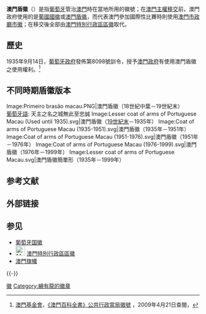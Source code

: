 {{Otheruses|澳門特別行政區區徽|subject=[[澳門|澳門]]在[[葡萄牙|葡萄牙]]管治時期使用的盾徽|other=現時使用的澳門區徽}}
{{Infobox coat of arms
 | name             = 澳門盾徽<br>{{lang|pt|Brasão de armas de Macau}}
 | image            = Coat of arms of Portuguese Macau (1976-1999).svg
 | image_width      = 200
 | middle           = 
 | middle_width     = 
 | middle_caption   = 
 | lesser           = Lesser coat of arms of Portuguese Macau.svg
 | lesser_width     = 100
 | lesser_caption   = 簡單形
 | armiger          = [[澳葡政府|澳葡政府]]
 | year_adopted     = 1935年9月14日
 | crest            = [[壁形金冠|壁形金冠]]
 | torse            = 
 | shield           = 左上部有五個Quinas（藍色的小盾牌），飾有五個白色圓形「bezants」（比占），排成X形十字；右上部有手持Quina的金[[龍|龍]]；下部畫有綠色海水波紋
 | supporters       = 
 | compartment      = 
 | motto            = 
 | orders           = 
 | other_elements   = 背景繪有[[渾儀|渾儀]]
 | earlier_versions = ''[[澳門盾徽#不同時期盾徽版本|詳見下文]]''
 | use              = 
}}
'''澳門盾徽'''（{{lang-pt|Brasão de armas de Macau}}）是指[[葡萄牙|葡萄牙]]管治[[澳門|澳門]]時在當地所用的徽號；在[[澳門主權移交|澳門主權移交]]前，澳門政府使用的是[[葡國國徽|葡國國徽]]或[[澳門盾徽|澳門盾徽]]，而代表澳門參加國際性比賽時則使用[[澳門市政廳市徽|澳門市政廳市徽]]；在移交後全部由[[澳門特別行政區區徽|澳門特別行政區區徽]]取代。

== 歷史 ==

1935年9月14日，[[葡萄牙|葡萄牙]][[葡萄牙政府|政府]]發佈第8098號訓令，授予[[澳葡政府|澳門政府]]有使用澳門盾徽之使用權利。<ref name="FM">[[澳門基金會|澳門基金會]]，[http://www.macaudata.com/macauweb/Encyclopedia/html/13807.htm 《澳門百科全書》公共行政當局徽號] {{webarchive|url=https://web.archive.org/web/20071117085604/http://www.macaudata.com/macauweb/Encyclopedia/html/13807.htm |date=2007-11-17 }}，2009年4月21日查閱，{{zh-hant}}</ref>

==不同時期盾徽版本==
<gallery>
Image:Primeiro brasão macau.PNG|澳門盾徽（18世紀中葉－19世紀末）<br>[[葡萄牙語|葡萄牙語]]: 天主之名之城無此至忠誠
Image:Lesser coat of arms of Portuguese Macau (Used until 1935).svg|澳門盾徽（[[19世紀末|19世紀末]]－1935年）
Image:Coat of arms of Portuguese Macau (1935-1951).svg|澳門盾徽（1935年－1951年）
Image:Coat of arms of Portuguese Macau (1951-1976).svg|澳門盾徽（1951年－1976年）
Image:Coat of arms of Portuguese Macau (1976-1999).svg|澳門盾徽（1976年－1999年）
Image:Lesser coat of arms of Portuguese Macau.svg|澳門盾徽簡單形（1935年－1999年）
</gallery>

== 参考文献 ==
{{Reflist}}

== 外部链接 ==
{{Commonscat|Coats of arms of Macau}}

== 参见 ==
{{Portal box|葡萄牙|殖民主义|澳门|纹章及旗帜|设计}}
* [[葡萄牙国徽|葡萄牙国徽]]
* [[File:Macau_SAR_Regional_Emblem.svg|25px]] [[澳門特別行政區區徽|澳門特別行政區區徽]]
* [[澳門旗幟|澳門旗幟]]

{{-}}
{{澳門代表物}}

[[Category:澳門代表物|徽]]
[[Category:繪有龍的徽章|Category:繪有龍的徽章]]